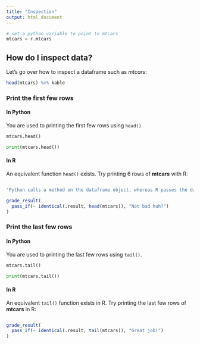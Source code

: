 ```yaml
---
title: "Inspection"
output: html_document
---
```


```python
# set a python variable to point to mtcars
mtcars = r.mtcars
```

## How do I inspect data?

Let's go over how to inspect a dataframe such as *mtcars*:

```r
head(mtcars) %>% kable
```

### Print the first few rows {.tabset .tabset-fade}

#### In Python

You are used to printing the first few rows using `head()`

```python
mtcars.head()
```

```python
print(mtcars.head())
```

#### In R

An equivalent function `head()` exists. Try printing 6 rows of **mtcars** with R:

```r

```

```r
"Python calls a method on the dataframe object, whereas R passes the dataframe object to the function"
```

```r
grade_result(
  pass_if(~ identical(.result, head(mtcars)), "Not bad huh?")
)
```

### Print the last few rows {.tabset .tabset-fade}

#### In Python

You are used to printing the last few rows using `tail()`. 

```python
mtcars.tail()
```

```python
print(mtcars.tail())
```

#### In R

An equivalent `tail()` function exists in R. Try printing the last few rows of **mtcars** in R:

```r

```

```r
grade_result(
  pass_if(~ identical(.result, tail(mtcars)), "Great job!")
)
```

